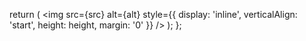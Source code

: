   return (
    <img
      src={src}
      alt={alt}
      style={{
        display: 'inline',
        verticalAlign: 'start',
        height: height,
        margin: '0'
      }}
    />
  );
};
